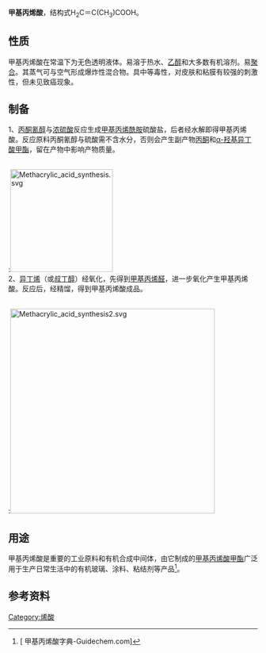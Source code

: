 {{chembox
| Reference = <ref name="BGIA GESTIS">{{GESTIS|ZVG=14310|CAS=79-41-4|Datum=9.9.2007}}</ref>
| Name = 甲基丙烯酸
| NameEn = Methacrylic acid
| ImageFile = Methacrylic_acid.svg
| ImageName = 
| IUPACName = 2-methylpropenoic acid
| OtherNames = 异丁烯酸<br />2-甲基丙烯酸<br />α-甲基丙烯酸<br />MAA
| Section1 = {{Chembox Identifiers
| CASNo = 79-41-4
| CASNo_Ref = {{cascite|correct|CAS}}
|    SMILES  =  CC(C(O)=O)=C
|  Abbreviations  =  MAA
|  PubChem  =  4093
|  ChEBI_Ref  = {{ebicite|changed|EBI}}|  ChEBI  =  25219
|  InChI = 1S/C4H6O2/c1-3(2)4(5)6/h1H2,2H3,(H,5,6)
|  InChIKey =  CERQOIWHTDAKMF-UHFFFAOYSA-N
|  EINECS  =  201-204-4
|  ChemSpiderID_Ref  = {{chemspidercite|changed|chemspider}}|  ChemSpiderID  =  3951
|  MeSHName  =  C008384
}}
| Section2 = {{Chembox Properties
|   Formula = C<sub>4</sub>H<sub>6</sub>O<sub>2</sub>
|   MolarMass = 86.09
|   Appearance = 无色有刺鼻气味液体
|   Density = 1.02 g/cm<sup>3</sup>
|   MeltingPt = 15 °C
|   BoilingPt = 161 °C
|   VaporPressure = 87 Pa (20 °C)
|   Solubilty = 与水和多种有机溶剂混溶
|   RefractIndex = 1.4314 (20 °C)<ref name="zghg">中国化工产品大全 上卷，Da169 甲基丙烯酸，页524</ref>
  }}
| Section7 = {{Chembox Hazards
|   NFPA-H = 3
|   NFPA-R = 2
|   NFPA-F = 2
|   EUClass = 腐蚀性 ('''C''')
|   RPhrases = {{R21/22}}, {{R35}}
|   SPhrases = {{S1/2}}, {{S26}}, {{S36/37/39}}, {{S45}}
|   FlashPt = 77 °C<ref name="zghg" />
|   ExploLimits = 2.1～12.5％<ref name="zghg" />
|   LD50 = 8400 mg/kg (大鼠经口)<ref name="zghg" />
  }}
}}

'''甲基丙烯酸'''，结构式H<sub>2</sub>C＝C(CH<sub>3</sub>)COOH。

==性质==
甲基丙烯酸在常温下为无色透明液体。易溶于热水、[[乙醇|乙醇]]和大多数有机溶剂。易[[聚合|聚合]]。其蒸气可与空气形成爆炸性混合物。具中等毒性，对皮肤和粘膜有较强的刺激性，但未见致癌现象。

==制备==
1、[[丙酮氰醇|丙酮氰醇]]与[[浓硫酸|浓硫酸]]反应生成[[甲基丙烯酰胺|甲基丙烯酰胺]]硫酸盐，后者经水解即得甲基丙烯酸。反应原料丙酮氰醇与硫酸需不含水分，否则会产生副产物[[丙酮|丙酮]]和[[α-羟基异丁酸甲酯|α-羟基异丁酸甲酯]]，留在产物中影响产物质量。

<br />
:[[File:Methacrylic_acid_synthesis.svg|207px]]
<br />

2、[[异丁烯|异丁烯]]（或[[叔丁醇|叔丁醇]]）经氧化，先得到[[甲基丙烯醛|甲基丙烯醛]]，进一步氧化产生甲基丙烯酸。反应后，经精馏，得到甲基丙烯酸成品。

<br />
:[[File:Methacrylic_acid_synthesis2.svg|413px]]

==用途==
甲基丙烯酸是重要的工业原料和有机合成中间体，由它制成的[[甲基丙烯酸甲酯|甲基丙烯酸甲酯]]广泛用于生产日常生活中的有机玻璃、涂料、粘结剂等产品<ref>[{{Cite web |url=http://www.guidechem.com/dictionary/79-41-4.html |title=甲基丙烯酸字典-Guidechem.com{{en}} |access-date=2011-12-30 |archive-date=2019-12-02 |archive-url=https://web.archive.org/web/20191202104814/https://www.guidechem.com/dictionary/79-41-4.html |dead-url=no }} 甲基丙烯酸字典-Guidechem.com{{en}}]</ref>。

==参考资料==
{{reflist}}

{{丙烯酸酯單體}}
[[Category:烯酸|Category:烯酸]]